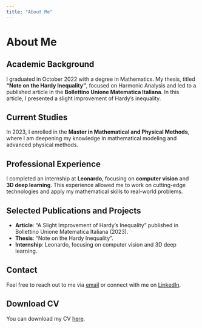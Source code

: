 ```yaml
---
title: "About Me"
---
```


# About Me

## Academic Background

I graduated in October 2022 with a degree in Mathematics. My thesis, titled **"Note on the Hardy Inequality"**, focused on Harmonic Analysis and led to a published article in the **Bollettino Unione Matematica Italiana**. In this article, I presented a slight improvement of Hardy's inequality.

## Current Studies

In 2023, I enrolled in the **Master in Mathematical and Physical Methods**, where I am deepening my knowledge in mathematical modeling and advanced physical methods.

## Professional Experience

I completed an internship at **Leonardo**, focusing on **computer vision** and **3D deep learning**. This experience allowed me to work on cutting-edge technologies and apply my mathematical skills to real-world problems.

## Selected Publications and Projects

- **Article**: "A Slight Improvement of Hardy's Inequality" published in Bollettino Unione Matematica Italiana (2023).
- **Thesis**: "Note on the Hardy Inequality".
- **Internship**: Leonardo, focusing on computer vision and 3D deep learning.

## Contact

Feel free to reach out to me via [email](mailto:your.email@example.com) or connect with me on [LinkedIn](https://www.linkedin.com/in/yourprofile).

## Download CV

You can download my CV [here](link-to-your-cv).
